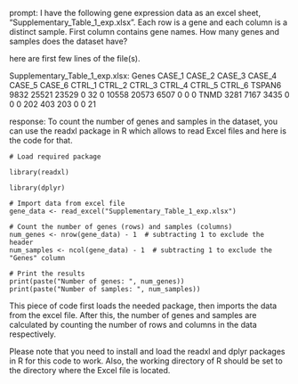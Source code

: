 prompt:
I have the following gene expression data as an excel sheet,  "Supplementary_Table_1_exp.xlsx". Each row is a gene and each column is a distinct sample. First column contains gene names. How many genes and samples does the dataset have?

here are first few lines of the file(s).

Supplementary_Table_1_exp.xlsx:
Genes	CASE_1	CASE_2	CASE_3	CASE_4	CASE_5	CASE_6	CTRL_1	CTRL_2	CTRL_3	CTRL_4	CTRL_5	CTRL_6
TSPAN6	9832	25521	23529	0	32	0	10558	20573	6507	0	0	 0
TNMD	3281	 7167	 3435	0	 0	0	  202	  403	 203	0	0	21


response:
To count the number of genes and samples in the dataset, you can use the readxl package in R which allows to read Excel files and here is the code for that.

```
# Load required package

library(readxl)

library(dplyr)

# Import data from excel file
gene_data <- read_excel("Supplementary_Table_1_exp.xlsx")

# Count the number of genes (rows) and samples (columns)
num_genes <- nrow(gene_data) - 1  # subtracting 1 to exclude the header
num_samples <- ncol(gene_data) - 1  # subtracting 1 to exclude the "Genes" column

# Print the results
print(paste("Number of genes: ", num_genes))
print(paste("Number of samples: ", num_samples))
```

This piece of code first loads the needed package, then imports the data from the excel file. After this, the number of genes and samples are calculated by counting the number of rows and columns in the data respectively. 

Please note that you need to install and load the readxl and dplyr packages in R for this code to work. Also, the working directory of R should be set to the directory where the Excel file is located.
